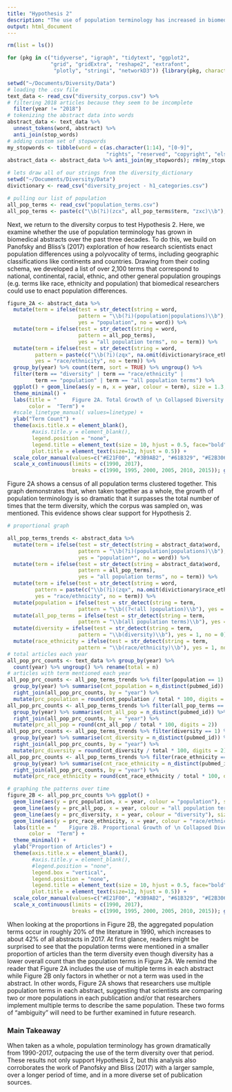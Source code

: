 ```yaml
---
title: "Hypothesis 2"
description: "The use of population terminology has increased in biomedical abstracts since 1990."
output: html_document
---
```


```r
rm(list = ls())

for (pkg in c("tidyverse", "igraph", "tidytext", "ggplot2", 
              "grid", "gridExtra", "reshape2", "extrafont",
               "plotly", "stringi", "networkD3")) {library(pkg, character.only = TRUE)}

setwd("~/Documents/Diversity/Data")
# loading the .csv file 
text_data <- read_csv("diversity_corpus.csv") %>% 
# filtering 2018 articles because they seem to be incomplete 
  filter(year != "2018") 
# tokenizing the abstract data into words 
abstract_data <- text_data %>% 
  unnest_tokens(word, abstract) %>% 
  anti_join(stop_words)
# adding custom set of stopwords 
my_stopwords <- tibble(word = c(as.character(1:14), "[0-9]", 
                                "rights", "reserved", "copyright", "elsevier"))
abstract_data <- abstract_data %>% anti_join(my_stopwords); rm(my_stopwords)

# lets draw all of our strings from the diversity_dictionary
setwd("~/Documents/Diversity/Data")
divictionary <- read_csv("diversity_project - h1_categories.csv") 

# pulling our list of population
all_pop_terms <- read_csv("population_terms.csv") 
all_pop_terms <- paste(c("\\b(?i)(zcx", all_pop_terms$term, "zxc)\\b"), collapse = "|")
```

Next, we return to the diversity corpus to test Hypothesis 2. Here, we examine whether the use of population terminology has grown in biomedical abstracts over the past three decades. To do this, we build on Panofsky and Bliss’s (2017) exploration of how research scientists enact population differences using a polyvocality of terms, including geographic classifications like continents and countries. Drawing from their coding schema, we developed a list of over 2,100 terms that correspond to national, continental, racial, ethnic, and other general population groupings (e.g. terms like race, ethnicity and population) that biomedical researchers could use to enact population differences. 

```r
figure_2A <- abstract_data %>% 
  mutate(term = ifelse(test = str_detect(string = word, 
                       pattern = "\\b(?i)(population|populations)\\b"), 
                       yes = "population", no = word)) %>% 
  mutate(term = ifelse(test = str_detect(string = word, 
                       pattern = all_pop_terms), 
                       yes = "all population terms", no = term)) %>% 
  mutate(term = ifelse(test = str_detect(string = word, 
         pattern = paste(c("\\b(?i)(zqx", na.omit(divictionary$race_ethnicity), "zqx)\\b"), collapse = "|")), 
         yes = "race/ethnicity", no = term)) %>% 
  group_by(year) %>% count(term, sort = TRUE) %>% ungroup() %>% 
  filter(term == "diversity" | term == "race/ethnicity" | 
         term == "population" | term == "all population terms") %>% 
  ggplot() + geom_line(aes(y = n, x = year, colour = term), size = 1.3, stat="identity") + 
  theme_minimal() +
  labs(title = "     Figure 2A. Total Growth of \n Collapsed Diversity Terms (1990-2017)",
       color =  "Term") + 
  #scale_linetype_manual( values=linetype) +
  ylab("Term Count") +
  theme(axis.title.x = element_blank(), 
        #axis.title.y = element_blank(), 
        legend.position = "none",
        legend.title = element_text(size = 10, hjust = 0.5, face="bold"),
        plot.title = element_text(size=12, hjust = 0.5)) +
  scale_color_manual(values=c("#E21F00", "#3B9AB2", "#61B329", "#E2B306")) +
  scale_x_continuous(limits = c(1990, 2017),
                     breaks = c(1990, 1995, 2000, 2005, 2010, 2015)); ggplotly()
```

Figure 2A shows a census of all population terms clustered together. This graph demonstrates that, when taken together as a whole, the growth of population terminology is so dramatic that it surpasses the total number of times that the term diversity, which the corpus was sampled on, was mentioned. This evidence shows clear support for Hypothesis 2.

```r
# proportional graph 

all_pop_terms_trends <- abstract_data %>% 
  mutate(term = ifelse(test = str_detect(string = abstract_data$word, 
                       pattern = "\\b(?i)(population|populations)\\b"), 
                       yes = "population*", no = word)) %>% 
  mutate(term = ifelse(test = str_detect(string = abstract_data$word, 
                       pattern = all_pop_terms), 
                       yes = "all population terms", no = term)) %>% 
  mutate(term = ifelse(test = str_detect(string = word, 
         pattern = paste(c("\\b(?i)(zqx", na.omit(divictionary$race_ethnicity), "zqx)\\b"), collapse = "|")), 
         yes = "race/ethnicity", no = term)) %>%  
  mutate(population = ifelse(test = str_detect(string = term, 
                       pattern = "\\b((?<!all )population)\\b"), yes = 1, no = 0)) %>% 
  mutate(all_pop_terms = ifelse(test = str_detect(string = term, 
                       pattern = "\\b(all population terms)\\b"), yes = 1, no = 0)) %>% 
  mutate(diversity = ifelse(test = str_detect(string = term, 
                       pattern = "\\b(diversity)\\b"), yes = 1, no = 0)) %>% 
  mutate(race_ethnicity = ifelse(test = str_detect(string = term, 
                       pattern = "\\b(race/ethnicity)\\b"), yes = 1, no = 0)) 
# total articles each year 
all_pop_prc_counts <- text_data %>% group_by(year) %>% 
  count(year) %>% ungroup() %>% rename(total = n) 
# articles with term mentioned each year 
all_pop_prc_counts <- all_pop_terms_trends %>% filter(population == 1) %>% 
  group_by(year) %>% summarise(cnt_population = n_distinct(pubmed_id)) %>% 
  right_join(all_pop_prc_counts, by = "year") %>% 
  mutate(prc_population = round(cnt_population / total * 100, digits = 2))
all_pop_prc_counts <- all_pop_terms_trends %>% filter(all_pop_terms == 1) %>% 
  group_by(year) %>% summarise(cnt_all_pop = n_distinct(pubmed_id)) %>% 
  right_join(all_pop_prc_counts, by = "year") %>% 
  mutate(prc_all_pop = round(cnt_all_pop / total * 100, digits = 2))
all_pop_prc_counts <- all_pop_terms_trends %>% filter(diversity == 1) %>% 
  group_by(year) %>% summarise(cnt_diversity = n_distinct(pubmed_id)) %>% 
  right_join(all_pop_prc_counts, by = "year") %>% 
  mutate(prc_diversity = round(cnt_diversity / total * 100, digits = 2))
all_pop_prc_counts <- all_pop_terms_trends %>% filter(race_ethnicity == 1) %>% 
  group_by(year) %>% summarise(cnt_race_ethnicity = n_distinct(pubmed_id)) %>% 
  right_join(all_pop_prc_counts, by = "year") %>% 
  mutate(prc_race_ethnicity = round(cnt_race_ethnicity / total * 100, digits = 2))

# graphing the patterns over time
figure_2B <- all_pop_prc_counts %>% ggplot() + 
  geom_line(aes(y = prc_population, x = year, colour = "population"), size = 1.3, stat="identity") +
  geom_line(aes(y = prc_all_pop, x = year, colour = "all population terms"), size = 1.3, stat="identity") + 
  geom_line(aes(y = prc_diversity, x = year, colour = "diversity"), size = 1.3, stat="identity") + 
  geom_line(aes(y = prc_race_ethnicity, x = year, colour = "race/ethnicity"), size = 1.3, stat="identity") + 
  labs(title = "    Figure 2B. Proportional Growth of \n Collapsed Diversity Terms (1990-2017)",
       color =  "Term") + 
  theme_minimal() +
  ylab("Proportion of Articles") +
  theme(axis.title.x = element_blank(), 
        #axis.title.y = element_blank(), 
        #legend.position = "none",
        legend.box = "vertical", 
        legend.position = "none",
        legend.title = element_text(size = 10, hjust = 0.5, face="bold"),
        plot.title = element_text(size=12, hjust = 0.5)) +
  scale_color_manual(values=c("#E21F00", "#3B9AB2", "#61B329", "#E2B306")) +
  scale_x_continuous(limits = c(1990, 2017),
                     breaks = c(1990, 1995, 2000, 2005, 2010, 2015)); ggplotly()
```

When looking at the proportions in Figure 2B, the aggregated population terms occur in roughly 20% of the literature in 1990, which increases to about 42% of all abstracts in 2017. At first glance, readers might be surprised to see that the population terms were mentioned in a smaller proportion of articles than the term diversity even though diversity has a lower overall count than the population terms in Figure 2A. We remind the reader that Figure 2A includes the use of multiple terms in each abstract while Figure 2B only factors in whether or not a term was used in the abstract. In other words, Figure 2A shows that researchers use multiple population terms in each abstract, suggesting that scientists are comparing two or more populations in each publication and/or that researchers implement multiple terms to describe the same population. These two forms of "ambiguity" will need to be further examined in future research. 

### Main Takeaway 

When taken as a whole, population terminology has grown dramatically from 1990-2017, outpacing the use of the term diversity over that period. These results not only support Hypothesis 2, but this analysis also corroborates the work of Panofsky and Bliss (2017) with a larger sample, over a longer period of time, and in a more diverse set of publication sources. 
